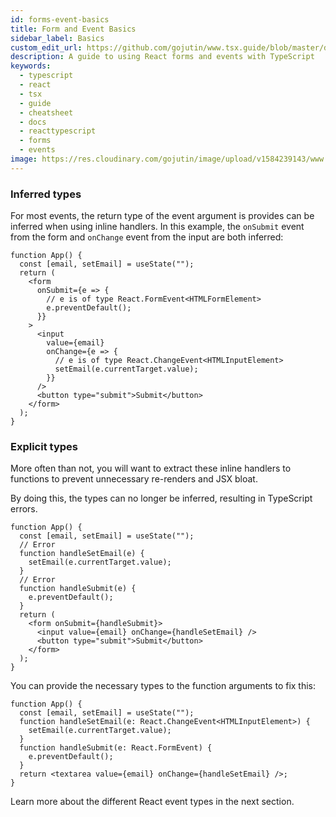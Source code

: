 ```yaml
---
id: forms-event-basics
title: Form and Event Basics
sidebar_label: Basics
custom_edit_url: https://github.com/gojutin/www.tsx.guide/blob/master/docs/other/form-event-basics.mdx
description: A guide to using React forms and events with TypeScript
keywords:
  - typescript
  - react
  - tsx
  - guide
  - cheatsheet
  - docs
  - reacttypescript
  - forms
  - events
image: https://res.cloudinary.com/gojutin/image/upload/v1584239143/www.tsx.guide/tsx-guide-logo.png
---
```


### Inferred types

For most events, the return type of the event argument is provides can be inferred when using inline handlers.
In this example, the `onSubmit` event from the form and `onChange` event from the input are both inferred:

```tsx {5-8,12-15}
function App() {
  const [email, setEmail] = useState("");
  return (
    <form
      onSubmit={e => {
        // e is of type React.FormEvent<HTMLFormElement>
        e.preventDefault();
      }}
    >
      <input
        value={email}
        onChange={e => {
          // e is of type React.ChangeEvent<HTMLInputElement>
          setEmail(e.currentTarget.value);
        }}
      />
      <button type="submit">Submit</button>
    </form>
  );
}
```

### Explicit types

More often than not, you will want to extract these inline handlers to functions to prevent unnecessary re-renders and JSX bloat.

By doing this, the types can no longer be inferred, resulting in TypeScript errors.

```tsx {3-4,7-8}
function App() {
  const [email, setEmail] = useState("");
  // Error
  function handleSetEmail(e) {
    setEmail(e.currentTarget.value);
  }
  // Error
  function handleSubmit(e) {
    e.preventDefault();
  }
  return (
    <form onSubmit={handleSubmit}>
      <input value={email} onChange={handleSetEmail} />
      <button type="submit">Submit</button>
    </form>
  );
}
```

You can provide the necessary types to the function arguments to fix this:

```tsx {3,6}
function App() {
  const [email, setEmail] = useState("");
  function handleSetEmail(e: React.ChangeEvent<HTMLInputElement>) {
    setEmail(e.currentTarget.value);
  }
  function handleSubmit(e: React.FormEvent) {
    e.preventDefault();
  }
  return <textarea value={email} onChange={handleSetEmail} />;
}
```

Learn more about the different React event types in the next section.
